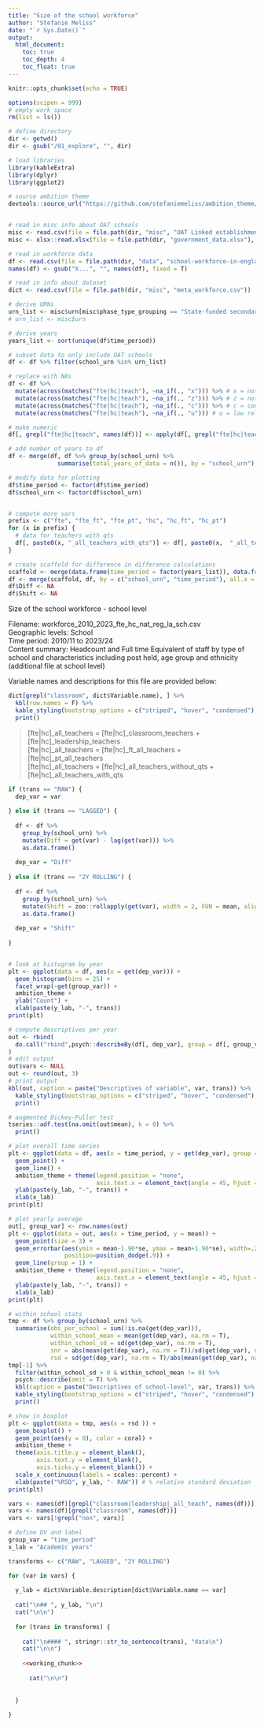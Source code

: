 ```yaml
---
title: "Size of the school workforce"
author: "Stefanie Meliss"
date: "`r Sys.Date()`"
output:
  html_document:
    toc: true
    toc_depth: 4
    toc_float: true
---
```


```r
knitr::opts_chunk$set(echo = TRUE)

options(scipen = 999)
# empty work space
rm(list = ls())

# define directory
dir <- getwd()
dir <- gsub("/01_explore", "", dir)

# load libraries
library(kableExtra)
library(dplyr)
library(ggplot2)

# source ambition theme
devtools::source_url("https://github.com/stefaniemeliss/ambition_theme/blob/main/ambition_theme.R?raw=TRUE")


# read in misc info about OAT schools
misc <- read.csv(file = file.path(dir, "misc", "OAT Linked establishments.csv"))
misc <- xlsx::read.xlsx(file = file.path(dir, "government_data.xlsx"), sheetName = "data_OAT")

# read in workforce data
df <- read.csv(file = file.path(dir, "data", "school-workforce-in-england_2023", "data", "workforce_2010_2023_fte_hc_nat_reg_la_sch.csv"))
names(df) <- gsub("X...", "", names(df), fixed = T)

# read in info about dataset
dict <- read.csv(file = file.path(dir, "misc", "meta_workforce.csv"))

# derive URNs
urn_list <- misc$urn[misc$phase_type_grouping == "State-funded secondary" & grepl("Urban", misc$urban_rural)]
# urn_list <- misc$urn

# derive years
years_list <- sort(unique(df$time_period))

# subset data to only include OAT schools
df <- df %>% filter(school_urn %in% urn_list)

# replace with NAs
df <- df %>%
  mutate(across(matches("fte|hc|teach"), ~na_if(., "x"))) %>% # x = not available - information has not been collected or there are no estimates available at this level of aggregation.
  mutate(across(matches("fte|hc|teach"), ~na_if(., "z"))) %>% # z = not applicable - statistic cannot be produced. For example where a denominator is not available to produce a percentage.
  mutate(across(matches("fte|hc|teach"), ~na_if(., "c"))) %>% # c = confidential - where presentation of data would disclose confidential information
  mutate(across(matches("fte|hc|teach"), ~na_if(., "u"))) # u = low reliability - values of the potentially low quality, for example where values of statistical significance have been calculated.

# make numeric
df[, grepl("fte|hc|teach", names(df))] <- apply(df[, grepl("fte|hc|teach", names(df))], MARGIN = 2, FUN = as.numeric)

# add number of years to df
df <- merge(df, df %>% group_by(school_urn) %>%
              summarise(total_years_of_data = n()), by = "school_urn")

# modify data for plotting
df$time_period <- factor(df$time_period)
df$school_urn <- factor(df$school_urn)


# compute more vars
prefix <- c("fte", "fte_ft", "fte_pt", "hc", "hc_ft", "hc_pt")
for (x in prefix) {
  # data for teachers with qts
  df[, paste0(x, "_all_teachers_with_qts")] <- df[, paste0(x,  "_all_teachers")] - df[, paste0(x, "_all_teachers_without_qts")]
}

# create scaffold for difference in difference calculations
scaffold <- merge(data.frame(time_period = factor(years_list)), data.frame(school_urn = factor(urn_list)))
df <- merge(scaffold, df, by = c("school_urn", "time_period"), all.x = T)
df$Diff <- NA
df$Shift <- NA
```

Size of the school workforce - school level

Filename: workforce_2010_2023_fte_hc_nat_reg_la_sch.csv  
Geographic levels: School  
Time period: 2010/11 to 2023/24  
Content summary: Headcount and Full time Equivalent of staff by type of school and characteristics including post held, age group and ethnicity (additional file at school level)  

Variable names and descriptions for this file are provided below:


```r
dict[grepl("classroom", dict$Variable.name), ] %>%
  kbl(row.names = F) %>%
  kable_styling(bootstrap_options = c("striped", "hover", "condensed"), fixed_thead = T) %>% 
  print()
```

> [fte|hc]_all_teachers = [fte|hc]_classroom_teachers + [fte|hc]_leadership_teachers  
> [fte|hc]_all_teachers = [fte|hc]_ft_all_teachers + [fte|hc]_pt_all_teachers  
> [fte|hc]_all_teachers = [fte|hc]_all_teachers_without_qts + [fte|hc]_all_teachers_with_qts  


```r

if (trans == "RAW") {
  dep_var = var
  
} else if (trans == "LAGGED") {
  
  df <- df %>%
    group_by(school_urn) %>%
    mutate(Diff = get(var) - lag(get(var))) %>%
    as.data.frame()
  
  dep_var = "Diff"
  
} else if (trans == "2Y ROLLING") {
  
  df <- df %>%
    group_by(school_urn) %>%
    mutate(Shift = zoo::rollapply(get(var), width = 2, FUN = mean, align = 'right', fill = NA)) %>%
    as.data.frame()
  
  dep_var = "Shift"
  
}


# look at histogram by year
plt <- ggplot(data = df, aes(x = get(dep_var))) + 
  geom_histogram(bins = 25) + 
  facet_wrap(~get(group_var)) + 
  ambition_theme + 
  ylab("Count") +
  xlab(paste(y_lab, "-", trans))
print(plt)

# compute descriptives per year
out <- rbind(
  do.call("rbind",psych::describeBy(df[, dep_var], group = df[, group_var]))
)
# edit output
out$vars <- NULL
out <- round(out, 3)
# print output
kbl(out, caption = paste("Descriptives of variable", var, trans)) %>%
  kable_styling(bootstrap_options = c("striped", "hover", "condensed"), fixed_thead = T) %>%
  print()

# augmented Dickey-Fuller test
tseries::adf.test(na.omit(out$mean), k = 0) %>%
  print()

# plot overall time series
plt <- ggplot(data = df, aes(x = time_period, y = get(dep_var), group = school_urn, col = school_urn)) +
  geom_point() + 
  geom_line() + 
  ambition_theme + theme(legend.position = "none",  
                         axis.text.x = element_text(angle = 45, hjust = 1)) +
  ylab(paste(y_lab, "-", trans)) +
  xlab(x_lab)
print(plt)

# plot yearly average
out[, group_var] <- row.names(out)
plt <- ggplot(data = out, aes(x = time_period, y = mean)) +
  geom_point(size = 3) + 
  geom_errorbar(aes(ymin = mean-1.96*se, ymax = mean+1.96*se), width=.2,
                position=position_dodge(.9)) +
  geom_line(group = 1) + 
  ambition_theme + theme(legend.position = "none",  
                         axis.text.x = element_text(angle = 45, hjust = 1)) +
  ylab(paste(y_lab, "-", trans)) +
  xlab(x_lab)
print(plt)

# within school stats
tmp <- df %>% group_by(school_urn) %>%
  summarise(obs_per_school = sum(!is.na(get(dep_var))),
            within_school_mean = mean(get(dep_var), na.rm = T),
            within_school_sd = sd(get(dep_var), na.rm = T),
            snr = abs(mean(get(dep_var), na.rm = T))/sd(get(dep_var), na.rm = T),
            rsd = sd(get(dep_var), na.rm = T)/abs(mean(get(dep_var), na.rm = T)))
tmp[-1] %>% 
  filter(within_school_sd > 0 & within_school_mean != 0) %>%
  psych::describe(omit = T) %>%
  kbl(caption = paste("Descriptives of school-level", var, trans)) %>%
  kable_styling(bootstrap_options = c("striped", "hover", "condensed"), fixed_thead = T) %>% 
  print()

# show in boxplot
plt <- ggplot(data = tmp, aes(x = rsd )) +
  geom_boxplot() +
  geom_point(aes(y = 0), color = coral) +
  ambition_theme +
  theme(axis.title.y = element_blank(),
        axis.text.y = element_blank(),
        axis.ticks.y = element_blank()) +
  scale_x_continuous(labels = scales::percent) +
  xlab(paste("%RSD", y_lab, "- RAW")) # % relative standard deviation
print(plt)

```


```r
vars <- names(df)[grepl("classroom|leadership|_all_teach", names(df))]
vars <- names(df)[grepl("classroom", names(df))]
vars <- vars[!grepl("non", vars)]

# define DV and label
group_var = "time_period"
x_lab = "Academic years"

transforms <- c("RAW", "LAGGED", "2Y ROLLING")

for (var in vars) {
  
  y_lab = dict$Variable.description[dict$Variable.name == var]
  
  cat("\n## ", y_lab, "\n")
  cat("\n\n")
  
  for (trans in transforms) {
    
    cat("\n#### ", stringr::str_to_sentence(trans), "data\n")
    cat("\n\n")
    
    <<working_chunk>>
      
      cat("\n\n")
    
    
  }
  
}

```

